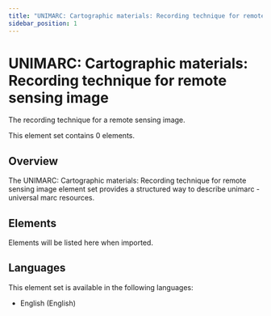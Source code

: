 ```yaml
---
title: "UNIMARC: Cartographic materials: Recording technique for remote sensing image"
sidebar_position: 1
---
```


# UNIMARC: Cartographic materials: Recording technique for remote sensing image

The recording technique for a remote sensing image.

This element set contains 0 elements.

## Overview

The UNIMARC: Cartographic materials: Recording technique for remote sensing image element set provides a structured way to describe unimarc - universal marc resources.

## Elements

Elements will be listed here when imported.

## Languages

This element set is available in the following languages:
- English (English)
